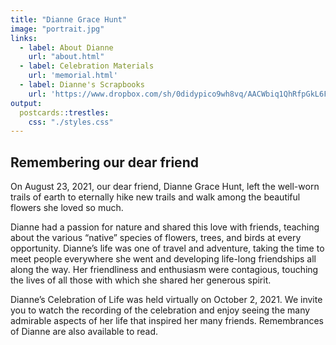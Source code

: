 ```yaml
---
title: "Dianne Grace Hunt"
image: "portrait.jpg"
links:
  - label: About Dianne
    url: "about.html"
  - label: Celebration Materials
    url: 'memorial.html'
  - label: Dianne's Scrapbooks
    url: 'https://www.dropbox.com/sh/0didypico9wh8vq/AACWbiq1QhRfpGkL6FbfPdQoa?dl=0'
output:
  postcards::trestles:
    css: "./styles.css"
---
```

<!---  Manual updates

// Info to add for dates ---------------- <h4>February 12, 1953 - August 23, 2021</h4> 

<a href="https://www.dropbox.com/sh/0didypico9wh8vq/AACWbiq1QhRfpGkL6FbfPdQoa?dl=0" target="_blank">

--->

## Remembering our dear friend

On August 23, 2021, our dear friend, Dianne Grace Hunt, left the well-worn trails of earth to eternally hike new trails and walk among the beautiful flowers she loved so much. 

Dianne had a passion for nature and shared this love with friends, teaching about the various “native” species of flowers, trees, and birds at every opportunity. Dianne’s life was one of travel and adventure, taking the time to meet people everywhere she went and developing life-long friendships all along the way. Her friendliness and enthusiasm were contagious, touching the lives of all those with which she shared her generous spirit.
 
Dianne’s Celebration of Life was held virtually on October 2, 2021. We invite you to watch the recording of the celebration and enjoy seeing the many admirable aspects of her life that inspired her many friends. Remembrances of Dianne are also available to read. 

<br><br>

